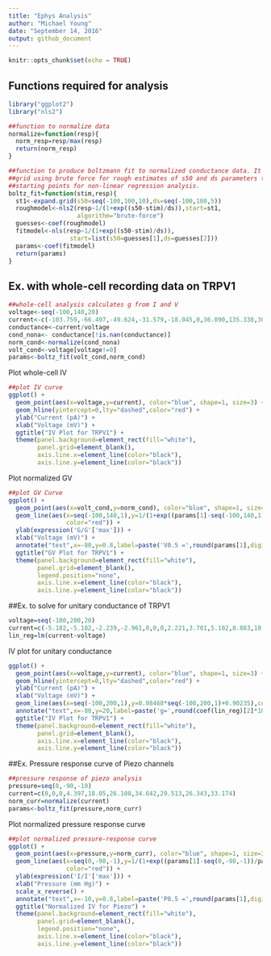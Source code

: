 ---
title: "Ephys Analysis"
author: "Michael Young"
date: "September 14, 2016"
output: github_document
---

```{r setup, include=FALSE}
knitr::opts_chunk$set(echo = TRUE)
```

## Functions required for analysis

```{r}
library("ggplot2")
library("nls2")

##function to normalize data
normalize=function(resp){
  norm_resp=resp/max(resp)
  return(norm_resp)
}

##function to produce boltzmann fit to normalized conductance data. It begins by sweeping a
##grid using brute force for rough estimates of s50 and ds parameters that are then used as 
##starting points for non-linear regression analysis.
boltz_fit=function(stim,resp){
  st1<-expand.grid(s50=seq(-100,100,10),ds=seq(-100,100,5))
  roughmodel<-nls2(resp~1/(1+exp((s50-stim)/ds)),start=st1,
                   algorithm="brute-force")
  guesses<-coef(roughmodel)
  fitmodel<-nls(resp~1/(1+exp((s50-stim)/ds)),
                 start=list(s50=guesses[1],ds=guesses[2]))
  params<-coef(fitmodel)
  return(params)
}
```


## Ex. with whole-cell recording data on TRPV1


```{r}
##whole-cell analysis calculates g from I and V 
voltage<-seq(-100,140,20)
current<-c(-103.759,-66.497,-49.624,-31.579,-18.045,0,36.090,135.338,302.255,537.11,884.254,1249.751,1520.296)
conductance<-current/voltage
cond_nona<- conductance[!is.nan(conductance)]
norm_cond<-normalize(cond_nona)
volt_cond<-voltage[voltage!=0]
params<-boltz_fit(volt_cond,norm_cond)
```



Plot whole-cell IV

```{r, echo=FALSE}
##plot IV curve
ggplot() +
  geom_point(aes(x=voltage,y=current), color="blue", shape=1, size=3) +
  geom_hline(yintercept=0,lty="dashed",color="red") +
  ylab("Current (pA)") +
  xlab("Voltage (mV)") +
  ggtitle("IV Plot for TRPV1") +
  theme(panel.background=element_rect(fill="white"),
        panel.grid=element_blank(),
        axis.line.x=element_line(color="black"),
        axis.line.y=element_line(color="black"))
```

Plot normalized GV

```{r, echo=FALSE}
##plot GV Curve
ggplot() +
  geom_point(aes(x=volt_cond,y=norm_cond), color="blue", shape=1, size=3) +
  geom_line(aes(x=seq(-100,140,1),y=1/(1+exp((params[1]-seq(-100,140,1))/params[2])),
                color="red")) +
  ylab(expression('G/G'['max'])) +
  xlab("Voltage (mV)") +
  annotate("text",x=-80,y=0.8,label=paste('V0.5 =',round(params[1],digits=4)))+
  ggtitle("GV Plot for TRPV1") +
  theme(panel.background=element_rect(fill="white"),
        panel.grid=element_blank(),
        legend.position="none",
        axis.line.x=element_line(color="black"),
        axis.line.y=element_line(color="black"))
```

##Ex. to solve for unitary conductance of TRPV1

```{r}
voltage=seq(-100,200,20)
current=c(-5.182,-5.182,-2.239,-2.961,0,0,0,2.221,3.701,5.182,8.883,10.363,14.084,15.545,21.48,16.285)
lin_reg=lm(current~voltage)
```

IV plot for unitary conductance



```{r, echo=FALSE}
ggplot() +
  geom_point(aes(x=voltage,y=current), color="blue", shape=1, size=3) +
  geom_hline(yintercept=0,lty="dashed",color="red") +
  ylab("Current (pA)") +
  xlab("Voltage (mV)") +
  geom_line(aes(x=seq(-100,200,1),y=0.08468*seq(-100,200,1)+0.90235),color="black") +
  annotate("text",x=-80,y=20,label=paste('g=',round(coef(lin_reg)[2]*1000,digits=4),"pS"))+
  ggtitle("IV Plot for TRPV1") +
  theme(panel.background=element_rect(fill="white"),
        panel.grid=element_blank(),
        axis.line.x=element_line(color="black"),
        axis.line.y=element_line(color="black"))
```


##Ex. Pressure response curve of Piezo channels

```{r}
##pressure response of piezo analysis
pressure=seq(0,-90,-10)
current=c(0,0,0,4.397,18.05,26.108,34.642,29.513,26.343,33.174)
norm_curr=normalize(current)
params<-boltz_fit(pressure,norm_curr)
```

Plot normalized pressure response curve

```{r, echo=FALSE}
##plot normalized pressure-response curve
ggplot() +
  geom_point(aes(x=pressure,y=norm_curr), color="blue", shape=1, size=3) +
  geom_line(aes(x=seq(0,-90,-1),y=1/(1+exp((params[1]-seq(0,-90,-1))/params[2])),
                color="red")) +
  ylab(expression('I/I'['max'])) +
  xlab("Pressure (mm Hg)") +
  scale_x_reverse() +
  annotate("text",x=-10,y=0.8,label=paste('P0.5 =',round(params[1],digits=4)))+
  ggtitle("Normalized IV for Piezo") +
  theme(panel.background=element_rect(fill="white"),
        panel.grid=element_blank(),
        legend.position="none",
        axis.line.x=element_line(color="black"),
        axis.line.y=element_line(color="black"))
```